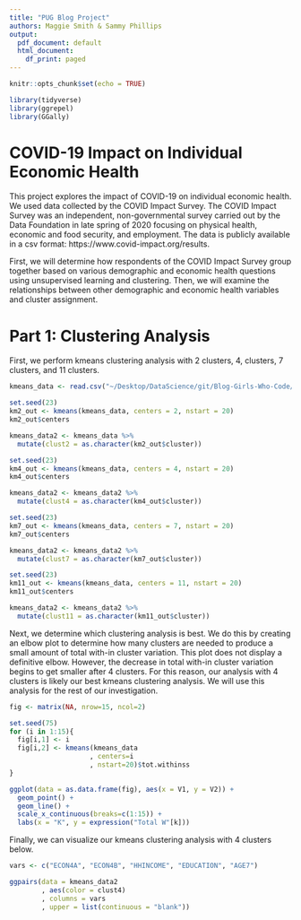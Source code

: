 ```yaml
---
title: "PUG Blog Project"
authors: Maggie Smith & Sammy Phillips
output:
  pdf_document: default
  html_document:
    df_print: paged
---
```


```r
knitr::opts_chunk$set(echo = TRUE)
```


```r
library(tidyverse)
library(ggrepel)
library(GGally)
```

# COVID-19 Impact on Individual Economic Health

This project explores the impact of COVID-19 on individual economic health. We used data collected by the COVID Impact Survey. The COVID Impact Survey was an independent, non-governmental survey carried out by the Data Foundation in late spring of 2020 focusing on physical health, economic and food security, and employment. The data is publicly available in a csv format: https://www.covid-impact.org/results.

First, we will determine how respondents of the COVID Impact Survey group together based on various demographic and economic health questions using unsupervised learning and clustering. Then, we will examine the relationships between other demographic and economic health variables and cluster assignment.

# Part 1: Clustering Analysis

First, we perform kmeans clustering analysis with 2 clusters, 4, clusters, 7 clusters, and 11 clusters.

```r
kmeans_data <- read.csv("~/Desktop/DataScience/git/Blog-Girls-Who-Code/kmeans_data.csv")

set.seed(23)
km2_out <- kmeans(kmeans_data, centers = 2, nstart = 20)
km2_out$centers

kmeans_data2 <- kmeans_data %>%
  mutate(clust2 = as.character(km2_out$cluster))

set.seed(23)
km4_out <- kmeans(kmeans_data, centers = 4, nstart = 20)
km4_out$centers

kmeans_data2 <- kmeans_data2 %>%
  mutate(clust4 = as.character(km4_out$cluster))

set.seed(23)
km7_out <- kmeans(kmeans_data, centers = 7, nstart = 20)
km7_out$centers

kmeans_data2 <- kmeans_data2 %>%
  mutate(clust7 = as.character(km7_out$cluster))

set.seed(23)
km11_out <- kmeans(kmeans_data, centers = 11, nstart = 20)
km11_out$centers

kmeans_data2 <- kmeans_data2 %>%
  mutate(clust11 = as.character(km11_out$cluster))

```

Next, we determine which clustering analysis is best. We do this by creating an elbow plot to determine how many clusters are needed to produce a small amount of total with-in cluster variation. This plot does not display a definitive elbow. However, the decrease in total with-in cluster variation begins to get smaller after 4 clusters. For this reason, our analysis with 4 clusters is likely our best kmeans clustering analysis. We will use this analysis for the rest of our investigation.

```r
fig <- matrix(NA, nrow=15, ncol=2)

set.seed(75)
for (i in 1:15){
  fig[i,1] <- i
  fig[i,2] <- kmeans(kmeans_data
                    , centers=i
                    , nstart=20)$tot.withinss
}

ggplot(data = as.data.frame(fig), aes(x = V1, y = V2)) +
  geom_point() + 
  geom_line() +
  scale_x_continuous(breaks=c(1:15)) +
  labs(x = "K", y = expression("Total W"[k]))
```
Finally, we can visualize our kmeans clustering analysis with 4 clusters below.

```r
vars <- c("ECON4A", "ECON4B", "HHINCOME", "EDUCATION", "AGE7")

ggpairs(data = kmeans_data2
        , aes(color = clust4) 
        , columns = vars
        , upper = list(continuous = "blank"))
```

